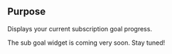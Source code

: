 
## Purpose

Displays your current subscription goal progress.

<Callout emoji="⌛️">
    The sub goal widget is coming very soon. Stay tuned!
</Callout>
